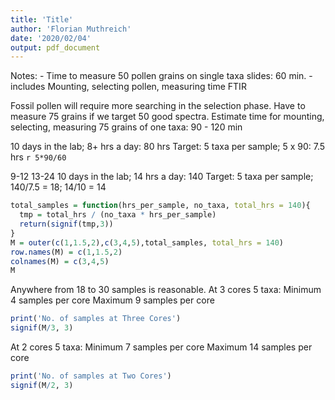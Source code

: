 ```yaml
---
title: 'Title'
author: 'Florian Muthreich'
date: '2020/02/04'
output: pdf_document
---
```



Notes:
- Time to measure 50 pollen grains on single taxa slides: 60 min. 
- includes Mounting, selecting pollen, measuring time FTIR

Fossil pollen will require more searching in the selection phase.
Have to measure 75 grains if we target 50 good spectra.
Estimate time for mounting, selecting, measuring 75 grains of one taxa: 90 - 120 min

10 days in the lab; 8+ hrs a day: 80 hrs
Target: 5 taxa per sample; 5 x 90: 7.5 hrs `r 5*90/60`

9-12 13-24
10 days in the lab; 14 hrs a day: 140
Target: 5 taxa per sample; 140/7.5 = 18; 14/10 = 14

```r
total_samples = function(hrs_per_sample, no_taxa, total_hrs = 140){
  tmp = total_hrs / (no_taxa * hrs_per_sample)
  return(signif(tmp,3))
}
M = outer(c(1,1.5,2),c(3,4,5),total_samples, total_hrs = 140)
row.names(M) = c(1,1.5,2)
colnames(M) = c(3,4,5)
M
```

Anywhere from 18 to 30 samples is reasonable.
At 3 cores 5 taxa:
Minimum 4 samples per core 
Maximum 9 samples per core
```r
print('No. of samples at Three Cores')
signif(M/3, 3)
```
At 2 cores 5 taxa:
Minimum 7 samples per core
Maximum 14 samples per core
```r
print('No. of samples at Two Cores')
signif(M/2, 3)
```

